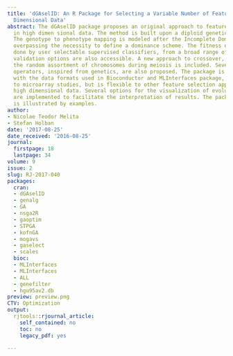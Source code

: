```yaml
---
title: 'dGAselID: An R Package for Selecting a Variable Number of Features in High
  Dimensional Data'
abstract: The dGAselID package proposes an original approach to feature selection
  in high dimen sional data. The method is built upon a diploid genetic algorithm.
  The genotype to phenotype mapping is modeled after the Incomplete Dominance Inheritance,
  overpassing the necessity to define a dominance scheme. The fitness evaluation is
  done by user selectable supervised classifiers, from a broad range of options. Cross
  validation options are also accessible. A new approach to crossover, inspired from
  the random assortment of chromosomes during meiosis is included. Several mutation
  operators, inspired from genetics, are also proposed. The package is fully compatible
  with the data formats used in Bioconductor and MLInterfaces package, readily applicable
  to microarray studies, but is flexible to other feature selection applications from
  high dimensional data. Several options for the visualization of evolution and outcomes
  are implemented to facilitate the interpretation of results. The package’s functionality
  is illustrated by examples.
author:
- Nicolae Teodor Melita
- Stefan Holban
date: '2017-08-25'
date_received: '2016-08-25'
journal:
  firstpage: 18
  lastpage: 34
volume: 9
issue: 2
slug: RJ-2017-040
packages:
  cran:
  - dGAselID
  - genalg
  - GA
  - nsga2R
  - gaoptim
  - STPGA
  - kofnGA
  - mogavs
  - gaselect
  - scales
  bioc:
  - MLInterfaces
  - MLInterfaces
  - ALL
  - genefilter
  - hgu95av2.db
preview: preview.png
CTV: Optimization
output:
  rjtools::rjournal_article:
    self_contained: no
    toc: no
    legacy_pdf: yes

---
```

